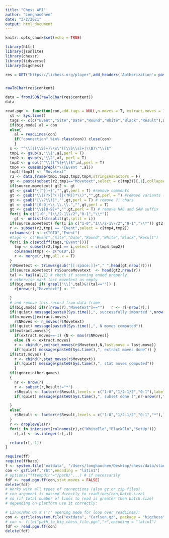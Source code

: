 ```yaml
---
title: "Chess API"
author: "LonghaoChen"
date: "3/2/2021"
output: html_document
---
```


```r
knitr::opts_chunk$set(echo = TRUE)
```

```r
library(httr)
library(jsonlite)
library(chessr)
library(tidyverse)
library(bigchess)
```

```r
res = GET("https://lichess.org/player",add_headers('Authorization'= paste0('Bearer ', 'Z9XOFSxKsWuf3vt1')))


rawToChar(res$content)

data = fromJSON(rawToChar(res$content))
data
```

```r
read.pgn <- function(con,add.tags = NULL,n.moves = T, extract.moves = 10,last.move = T,stat.moves = T,big.mode = F,quiet = F,ignore.other.games = F,source.movetext = F){
  st <- Sys.time()
  tags <- c(c("Event","Site","Date","Round","White","Black","Result"),add.tags)
  if(big.mode) al = con
  else{
    al = readLines(con)
    if("connection" %in% class(con)) close(con)
    }
  s <- "^\\[([\\S]+)\\s\"([\\S\\s]+|\\B)\"\\]$"
  tmp1 <- gsub(s,"\\1",al,perl = T)
  tmp2 <- gsub(s,"\\2",al, perl = T)
  tmp3 <- grepl("^\\[[^%]+\\]$",al,perl = T)
  tmp4 <- cumsum(grepl("\\[Event ",al))
  tmp1[!tmp3] <- "Movetext"
  r2 <- data.frame(tmp1,tmp2,tmp3,tmp4,stringsAsFactors = F)
  gt <- paste(subset(r2,tmp1=="Movetext",select = c(tmp2))[,1],collapse = " ")
  if(source.movetext) gt2 <- gt
  gt <- gsub("{[^}]+}","",gt,perl = T) #remove comments
  gt <- gsub("\\((?>[^()]|(?R))*\\)","",gt,perl = T) #remove variants (Recursive Annotation Variation)
  gt <- gsub("[\\?\\!]","",gt,perl = T) # remove ?! chars
  gt <- gsub("[0-9]+\\.\\.\\.","",gt,perl = T)
  gt <- gsub("\\$[0-9]+","",gt,perl = T) # remove NAG and SAN suffix
  for(i in c("1-0","1\\/2-1\\/2","0-1","\\*"))
    gt <- unlist(strsplit(gt,split = i))
  if(source.movetext) for(i in c("1-0","1\\/2-1\\/2","0-1","\\*")) gt2 <- unlist(strsplit(gt2,split = i))
  r <- subset(r2,tmp1 == "Event",select = c(tmp4,tmp2))
  colnames(r) <- c("GID","Event")
  #tags <- c("Event","Site","Date","Round","White","Black","Result")
  for(i in c(setdiff(tags,"Event"))){
    tmp <- subset(r2,tmp1 == i,select = c(tmp4,tmp2))
    colnames(tmp) <- c("GID",i)
    r <- merge(r,tmp,all.x = T)
  }
  r$Movetext <- trimws(gsub("[[:space:]]+"," ",head(gt,nrow(r))))
  if(source.movetext) r$SourceMovetext  <- head(gt2,nrow(r))
  tal <- tail(al,1) # check if scanning ended properly
  # otherwise mark last movetext as empty
  if(big.mode) if(!grepl("\\[",tal)&!(tal=="")) {
    r[nrow(r),"Movetext"] <- ""

  }
  # and remove this record from data frame
  if(big.mode) if(r[nrow(r),"Movetext"]=="")   r <- r[-nrow(r),]
  if(!quiet) message(paste0(Sys.time(),", successfully imported ",nrow(r)," games"))
  if(n.moves||extract.moves)
    r$NMoves <- n_moves(r$Movetext)
  if(!quiet) message(paste0(Sys.time(),", N moves computed"))
  if(extract.moves){
    if(extract.moves==-1) {N <- max(r$NMoves)}
    else {N <- extract.moves}
    r <- cbind(r,extract_moves(r$Movetext,N,last.move = last.move))
    if(!quiet) message(paste0(Sys.time(),", extract moves done")) }
  if(stat.moves) {
    r <- cbind(r,stat_moves(r$Movetext))
    if(!quiet) message(paste0(Sys.time(),", stat moves computed"))
    }
  if(ignore.other.games)
  {
    nr <- nrow(r)
    r <- subset(r,Result!="*")
    r$Result <- factor(r$Result,levels = c("1-0","1/2-1/2","0-1"),labels=c("1-0","1/2-1/2","0-1"),ordered = T)
    if(!quiet) message(paste0(Sys.time(),", subset done (",nr-nrow(r)," games with Result '*' removed) "))

  }
  else{
    r$Result <- factor(r$Result,levels = c("1-0","1/2-1/2","0-1","*"),labels=c("1-0","1/2-1/2","0-1","*"),ordered = T)
  }
  r <- droplevels(r)
  for(i in intersect(colnames(r),c("WhiteElo","BlackElo","SetUp")))
    r[,i] <- as.integer(r[,i])

  return(r[,-1])
}
```


```r
require(ff)
require(ffbase)
f <- system.file("extdata", "/Users/longhaochen/Desktop/chess/data/standard_rated_2014-01.pgn.zip", package = "bigchess")
con <- gzfile(f,"rbt",encoding = "latin1")
# options("fftempdir"="/path/"...) # if necessarily
fdf <- read.pgn.ff(con,stat.moves = FALSE)
delete(fdf)
# Works with all types of connections (also gz or zip files).
# con argument is passed directly to readLines(con,batch.size)
# so (if total number of lines to read is greater then batch.size)
# depending on platform use it correctly:

# Linux/Mac OS X ('r' opening mode for loop over readLines):
con <- gzfile(system.file("extdata", "Carlsen.gz", package = "bigchess"),"r",encoding = "latin1")
# con <- file("path_to_big_chess_file.pgn","r",encoding = "latin1")
fdf <- read.pgn.ff(con)
delete(fdf)
```

